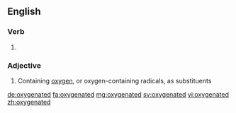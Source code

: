==English==

===Verb===
{{head|en|verb form}}

# {{en-past of|oxygenate}}

===Adjective===
{{en-adj}}

# {{context|chemistry|lang=en}} Containing [[oxygen]], or oxygen-containing radicals, as substituents

[[de:oxygenated]]
[[fa:oxygenated]]
[[mg:oxygenated]]
[[sv:oxygenated]]
[[vi:oxygenated]]
[[zh:oxygenated]]